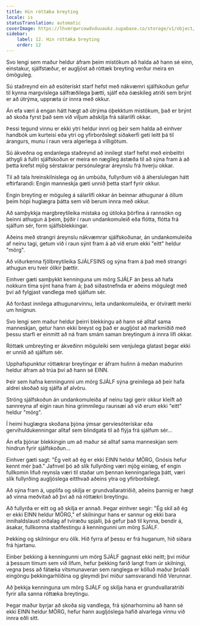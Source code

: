 ```yaml
---
title: Hin róttæka breyting
locale: is
statusTranslation: automatic
coverImage: https://lhvmrqwrcowdvduuaukz.supabase.co/storage/v1/object/public/strapi-uploads/small_cover-tratado-de-psicologia-revolucionaria.webp-5e15e1cec4e0ebebcde5d7fc7565d8fd.webp
sidebar:
    label: 12. Hin róttæka breyting
    order: 12
---
```

Svo lengi sem maður heldur áfram þeim mistökum að halda að hann sé einn, einstakur, sjálfstæður, er augljóst að róttæk breyting verður meira en ómöguleg.

Sú staðreynd ein að esóterískt starf hefst með nákvæmri sjálfskoðun gefur til kynna margvíslega sálfræðilega þætti, sjálf eða óæskileg atriði sem brýnt er að útrýma, uppræta úr innra með okkur.

Án efa væri á engan hátt hægt að útrýma óþekktum mistökum, það er brýnt að skoða fyrst það sem við viljum aðskilja frá sálarlífi okkar.

Þessi tegund vinnu er ekki ytri heldur innri og þeir sem halda að einhver handbók um kurteisi eða ytri og yfirborðslegt siðakerfi geti leitt þá til árangurs, munu í raun vera algerlega á villigötum.

Sú ákveðna og endanlega staðreynd að innilegt starf hefst með einbeittri athygli á fullri sjálfskoðun er meira en nægileg ástæða til að sýna fram á að þetta krefst mjög sérstakrar persónulegrar áreynslu frá hverju okkar.

Til að tala hreinskilnislega og án umbúða, fullyrðum við á áherslulegan hátt eftirfarandi: Engin manneskja gæti unnið þetta starf fyrir okkur.

Engin breyting er möguleg á sálarlífi okkar án beinnar athugunar á öllum þeim hópi huglægra þátta sem við berum innra með okkur.

Að samþykkja margbreytileika mistaka og útiloka þörfina á rannsókn og beinni athugun á þeim, þýðir í raun undankomuleið eða flótta, flótta frá sjálfum sér, form sjálfsblekkingar.

Aðeins með strangri áreynslu nákvæmrar sjálfskoðunar, án undankomuleiða af neinu tagi, getum við í raun sýnt fram á að við erum ekki "eitt" heldur "mörg".

Að viðurkenna fjölbreytileika SJÁLFSINS og sýna fram á það með strangri athugun eru tveir ólíkir þættir.

Einhver gæti samþykkt kenninguna um mörg SJÁLF án þess að hafa nokkurn tíma sýnt hana fram á; það síðastnefnda er aðeins mögulegt með því að fylgjast vandlega með sjálfum sér.

Að forðast innilega athugunarvinnu, leita undankomuleiða, er ótvírætt merki um hnignun.

Svo lengi sem maður heldur þeirri blekkingu að hann sé alltaf sama manneskjan, getur hann ekki breyst og það er augljóst að markmiðið með þessu starfi er einmitt að ná fram smám saman breytingum á innra lífi okkar.

Róttæk umbreyting er ákveðinn möguleiki sem venjulega glatast þegar ekki er unnið að sjálfum sér.

Upphafspunktur róttækrar breytingar er áfram hulinn á meðan maðurinn heldur áfram að trúa því að hann sé EINN.

Þeir sem hafna kenningunni um mörg SJÁLF sýna greinilega að þeir hafa aldrei skoðað sig sjálfa af alvöru.

Ströng sjálfskoðun án undankomuleiða af neinu tagi gerir okkur kleift að sannreyna af eigin raun hina grimmilegu raunsæi að við erum ekki "eitt" heldur "mörg".

Í heimi huglægra skoðana þjóna ýmsar gerviesóterískar eða gervihuldukenningar alltaf sem blindgata til að flýja frá sjálfum sér...

Án efa þjónar blekkingin um að maður sé alltaf sama manneskjan sem hindrun fyrir sjálfskoðun...

Einhver gæti sagt: "Ég veit að ég er ekki EINN heldur MÖRG, Gnósis hefur kennt mér það." Jafnvel þó að slík fullyrðing væri mjög einlæg, ef engin fullkomin lifuð reynsla væri til staðar um þennan kenningarlega þátt, væri slík fullyrðing augljóslega eitthvað aðeins ytra og yfirborðslegt.

Að sýna fram á, upplifa og skilja er grundvallaratriðið, aðeins þannig er hægt að vinna meðvitað að því að ná róttækri breytingu.

Að fullyrða er eitt og að skilja er annað. Þegar einhver segir: "Ég skil að ég er ekki EINN heldur MÖRG," ef skilningur hans er sannur og ekki bara innihaldslaust orðalag af tvíræðu spjalli, þá gefur það til kynna, bendir á, ásakar, fullkomna staðfestingu á kenningunni um mörg SJÁLF.

Þekking og skilningur eru ólík. Hið fyrra af þessu er frá huganum, hið síðara frá hjartanu.

Einber þekking á kenningunni um mörg SJÁLF gagnast ekki neitt; því miður á þessum tímum sem við lifum, hefur þekking farið langt fram úr skilningi, vegna þess að fátæka vitsmunaveran sem ranglega er kölluð maður þróaði eingöngu þekkingarhliðina og gleymdi því miður samsvarandi hlið Verunnar.

Að þekkja kenninguna um mörg SJÁLF og skilja hana er grundvallaratriði fyrir alla sanna róttæka breytingu.

Þegar maður byrjar að skoða sig vandlega, frá sjónarhorninu að hann sé ekki EINN heldur MÖRG, hefur hann augljóslega hafið alvarlega vinnu við innra eðli sitt.

